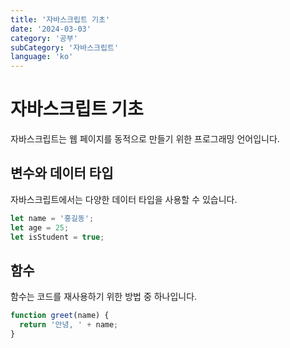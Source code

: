 ```yaml
---
title: '자바스크립트 기초'
date: '2024-03-03'
category: '공부'
subCategory: '자바스크립트'
language: 'ko'
---
```


# 자바스크립트 기초

자바스크립트는 웹 페이지를 동적으로 만들기 위한 프로그래밍 언어입니다.

## 변수와 데이터 타입

자바스크립트에서는 다양한 데이터 타입을 사용할 수 있습니다.

```js
let name = '홍길동';
let age = 25;
let isStudent = true;
```

## 함수

함수는 코드를 재사용하기 위한 방법 중 하나입니다.

```js
function greet(name) {
  return '안녕, ' + name;
}
```

